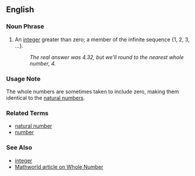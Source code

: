==English==

===Noun Phrase===
# An [[integer]] greater than zero; a member of the infinite sequence {1, 2, 3, ...}.
#: ''The real answer was 4.32, but we'll round to the nearest whole number, 4.''

===Usage Note===
The whole numbers are sometimes taken to include zero, making them identical to the [[natural numbers]].

===Related Terms===
*[[natural number]]
*[[number]]

===See Also===
*[[integer]]
*[http://mathworld.wolfram.com/WholeNumber.html Mathworld article on Whole Number]